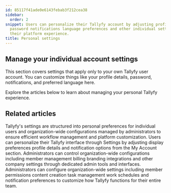 ```yaml
---
id: 85117f41ade0e6143febab3f212cea38
sidebar:
  order: 2
snippet: Users can personalize their Tallyfy account by adjusting profile details
  password notifications language preferences and other individual settings to enhance
  their platform experience.
title: Personal settings
---
```


## Manage your individual account settings

This section covers settings that apply only to your own Tallyfy user account. You can customize things like your profile details, password, notifications, and preferred language here.

Explore the articles below to learn about managing your personal Tallyfy experience.


<PageTree />


## Related articles
<CardGrid>
<LinkTitleCard header="<b>Pro > Settings</b>" href="/products/pro/settings/" > Tallyfy's settings are structured into personal preferences for individual users and organization-wide configurations managed by administrators to ensure efficient workflow management and platform customization. </LinkTitleCard>
<LinkTitleCard header="<b>Personal Settings > Personalization settings</b>" href="/products/pro/settings/personal-settings/personalization-settings/" > Users can personalize their Tallyfy interface through Settings by adjusting display preferences profile details and notification options from the My Account section. </LinkTitleCard>
<LinkTitleCard header="<b>Settings > Organization settings</b>" href="/products/pro/settings/org-settings/" > Administrators can control organization-wide configurations including member management billing branding integrations and other company settings through dedicated admin tools and interfaces. </LinkTitleCard>
<LinkTitleCard header="<b>Org Settings > Organization customization settings</b>" href="/products/pro/settings/org-settings/organization-customization-settings/" > Administrators can configure organization-wide settings including member permissions content creation task management work schedules and notification preferences to customize how Tallyfy functions for their entire team. </LinkTitleCard>
</CardGrid>
